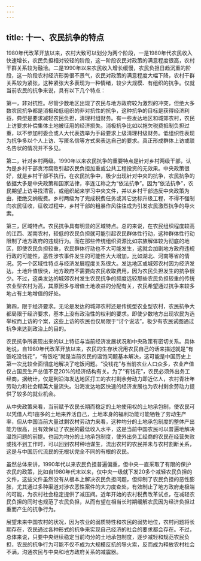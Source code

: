 ```yaml
---
---
---
```

title: 十一、农民抗争的特点
---



1980年代改革开放以来，农村大致可以划分为两个阶段，一是1980年代农民收入快速增长，农民负担相对较轻的阶段，这一阶段农民对政策的满意程度很高，农村干群关系较为融洽。二是1990年以来农民收入增长缓慢，农民负担日趋沉重的阶段，这一阶段农村经济形势很不景气，农民对政策的满意程度大幅下降，农村干群关系较为紧张，这种紧张大多表现为一种情绪，较少大规模、有组织的抗争。仅就当前农民的抗争来说，具有以下几个特点：

第一，非对抗性。尽管少数地区出现了农民与地方政府较为激烈的冲突，但绝大多数农民抗争都是消极和低组织的非对抗性的抗争，这种抗争的目标是获得经济利益，典型是要求减轻农民负担，清理村组财务。有一些发达地区和城郊农村，农民上访要求补偿集体土地被征用的经济损失。消极抗争比如以拖欠税费抵制负担过重，以不参加村委会或人大代表选举为手段要求上级清理村级财务。低组织性表现为抗争多以个人上访、写匿名信等方式来表达自己的要求。真正形成群体上访或联名告状的情况并不多见。

第二，针对乡村两级。1990年以来农民抗争的重要特点是针对乡村两级干部，认为是乡村干部贪污腐败引起农民负担加重或公共工程投资的无效果。中央政策很好，就是乡村干部不执行。在农民抗争中，极少出现针对中央的抗争，农民抗争的依据大多是中央政策和国家法律，李连江称之为“依法抗争”。因为“依法抗争”，农民期望上访寻找清官，或组织起来学习中央文件，并以乡村干部违反中央政策为由，拒绝交纳税费。乡村两级为了完成税费任务或其它达标升级工程，不得不强制向农民征收，征收过程中，乡村干部的粗暴作风往往成为引发农民激烈抗争的导火索。

第三，区域特点。农民抗争具有明显的区域特点。总的来说，在农民组织程度较高的江西、湖南农村，较低的农民负担就可能引起农民群体性行动，这种群体性行动限制了地方政府的违规行为。而在那些传统组织资源比如宗族解体较为彻底的地区，即使农民负担较重，农民群体行动也不大可能发生，这就会加剧地方政府违规行政的可能性，恶性涉农事件发生的可能性大大增加，比如湖北、河南等省的情况。另一个区域性特点与经济发展程度关系很大。发达地区或城郊农村因为经济发达，土地升值很快，地方政府不需要向农民收取费用，因为农民负担发生的抗争很少。不过，这类发达的城郊农村发生农民抗争的频度远较那些农民负担较重的传统农业型农村为高，其原因多与增值土地收益的分配有关，农民希望通过抗争来较多地占有土地增值的好处。

第四，限于经济要求。无论是发达的城郊农村还是传统型农业型农村，农民抗争大都局限于经济要求，基本上没有政治性的权利的要求。即使少数地方出现农民为选举权而上访的个案，这些上访的农民也仅局限于“讨个说法”。极少有农民试图通过抗争来达到政治上的目的。

农民抗争所表现出来的以上特征与当前经济发展状况和中央政策有密切关系。具体地说，自1980年代改革开放以来，农民的生存状况用农民自己的话来描述就是“有饭吃没钱花”，“有饭吃”就是当前农民的温饱问题基本解决，这可能是中国历史上第一次比较全面彻底地解决了吃饭问题。“没钱花”与当前农业人口众多，农业产值仅占国民生产总值不足20%的经济结构有关。为了“有钱花”，农民必须外出务工经商，据统计，仅是到沿海发达地区打工的农村剩余劳动力即近亿人，农村青壮年劳动力和社会精英大量流失。沿海发达地区快速的经济发展也为农村剩余劳动力提供了较多的就业机会。

从中央政策来看，当前赋予农民长期而稳定的土地使用权的土地承包制，使农民可以凭借人均1亩多的土地来养活自己，土地本身的福利功能可能牺牲了劳动生产率，但从中国当前大量过剩农村劳动力来看，这种均分的土地承包制度的整体产出能力很高，且有效保证了农民的最低收入水平，这是当前中国农民可以普遍地解决温饱问题的前提。也因为均分的土地承包制度，使外出务工经商的农民在经营失败或找不到工作时，可以回到农村种地谋生，流出农村的农民并未与农村割断关系，这是与中国历代流民的无根状完全不同的有根的农民。

虽然总体来讲，1990年代以来农民负担普遍偏重，但中央一直采取了有限的保护农民的政策，比如自1980年代末以来，仅中央一级就下发20多个减轻农民负担的文件，这些文件虽然没有从根本上解决农民负担问题，但抑制了农民负担的恶性膨胀，尤其通过多种渠道对涉农恶性案件的大力度查处，有效制止了地方政府走极端的可能，为农村社会稳定提供了减压阀。近年开始的农村税费改革试点，在减轻农民负担的同时也规范了农民负担，从而有望在相当长时期缓解农民因为经济负担过重而产生的抗争行为。

展望未来中国农村的状况，因为农业的弱质特性和农民的弱势地位，农村问题将长期存在，农民通过各种形式的抗争来实现自己经济的社会的要求都会存在。不过，总体来说，只要中央继续稳定当前均分的土地承包制度，逐步减轻和规范农民负担，农民的抗争行为可能不仅不成为大规模反抗的导火索，反而成为释放农村社会不满，沟通农民与中央和地方政府关系的减震器。